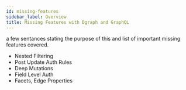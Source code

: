 ```yaml
---
id: missing-features
sidebar_label: Overview
title: Missing Features with Dgraph and GraphQL
---
```



<ComingSoon />

a few sentances stating the purpose of this and list of important missing
features covered.

- Nested Filtering
- Post Update Auth Rules
- Deep Mutations
- Field Level Auth
- Facets, Edge Properties
